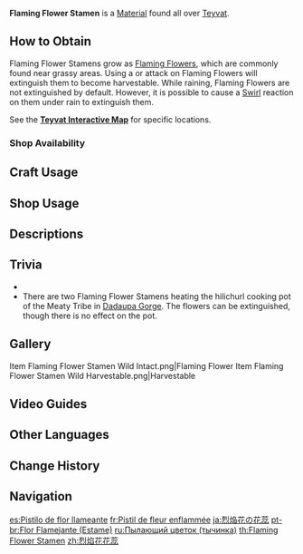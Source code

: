 {{Item Infobox
|id           = 100053
|image        = Item Flaming Flower Stamen.png
|type         = Material
|invCategory  = Materials
|description  = The stamen of a fiercely burning flower. Even after being extinguished, it still emits heat.
|source1      = Found in the wild
|source2      = Found at the [[Thousand Winds Temple]]
|source3      = {{Sold By|Flaming Flower Stamen}}
}}

'''Flaming Flower Stamen''' is a [[Material]] found all over [[Teyvat]].

==How to Obtain==
Flaming Flower Stamens grow as [[Flaming Flower]]s, which are commonly found near grassy areas. Using a {{Hydro}} or {{Cryo}} attack on Flaming Flowers will extinguish them to become harvestable. While raining, Flaming Flowers are not extinguished by default. However, it is possible to cause a {{Hydro}} [[Swirl]] reaction on them under rain to extinguish them.

See the '''[https://webstatic-sea.mihoyo.com/app/ys-map-sea/index.html#/map/2?shown_types=62 Teyvat Interactive Map]''' for specific locations.

===Shop Availability===
{{Shop Availability}}

==Craft Usage==
{{Craft Usage}}

==Shop Usage==
{{Shop Usage}}

==Descriptions==
{{Description|The stamen of a fiercely burning flower. Even after being extinguished, it still emits heat. It is said that this plant slowly develops intelligence and unique behaviors as it accumulates elemental energy.}}

==Trivia==
* {{Mail Attachments by Category List}}
* There are two Flaming Flower Stamens heating the hilichurl cooking pot of the Meaty Tribe in [[Dadaupa Gorge]]. The flowers can be extinguished, though there is no effect on the pot.

==Gallery==
<gallery>
Item Flaming Flower Stamen Wild Intact.png|Flaming Flower
Item Flaming Flower Stamen Wild Harvestable.png|Harvestable
</gallery>

==Video Guides==
{{EVT
|video1   = https://youtu.be/BtgjWtNqfEs
|caption1 = Farm Guide (Liyue)

|video2   = https://youtu.be/23AcWBxei6Y
|caption2 = Farm Guide (Mondstadt, Liyue and Inazuma)
}}

==Other Languages==
{{Other Languages
|en      = Flaming Flower Stamen
|zhs     = 烈焰花花蕊
|zhs_rm  = Liè​yànhuā Huā​ruǐ
|zht     = 烈焰花花蕊
|zht_rm  = Liè​yànhuā Huā​ruǐ
|zh_tl   = 
|ja      = 烈焔花の花蕊
|ja_rm   = Retsuenbana no Kazui
|ja_tl   = 
|ko      = 화염꽃 꽃술
|ko_rm   = Hwayeomkkot Kkotssul
|ko_tl   = Flame Flower Stamen
|es      = Pistilo de flor llameante
|es_tl   = Flaming Flower Pistil
|fr      = Pistil de fleur enflammée
|fr_tl   = Flaming Flower Pistil
|ru      = Пылающий цветок (тычинка)
|ru_tl   = 
|th      = Flaming Flower Stamen
|vi      = Nhụy Hoa Liệt Hỏa
|vi_tl   = 
|de      = Flammenblumenstaubblatt
|de_tl   = Flame Flower Stamen
|id      = Flaming Flower Stamen
|pt      = Flor Flamejante (Estame)
|pt_tl   = 
|tr      = Alev Çiçeği Tomurcuğu
|tr_tl   = Flame Flower Bud
|it      = Pistillo di Fiorardente
|it_tl   = 
}}

==Change History==
{{Change History|1.0}}

==Navigation==
{{Material Navbox|type=Crafting Materials}}

[[es:Pistilo de flor llameante]]
[[fr:Pistil de fleur enflammée]]
[[ja:烈焔花の花蕊]]
[[pt-br:Flor Flamejante (Estame)]]
[[ru:Пылающий цветок (тычинка)]]
[[th:Flaming Flower Stamen]]
[[zh:烈焰花花蕊]]